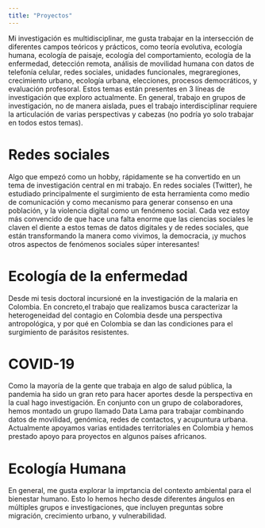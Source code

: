```yaml
---
title: "Proyectos"
---
```


Mi investigación es multidisciplinar, me gusta trabajar en la intersección de diferentes campos teóricos y prácticos, como teoría evolutiva, ecología humana, ecología de paisaje, ecología del comportamiento, ecología de la enfermedad, detección remota, análisis de movilidad humana con datos de telefonía celular, redes sociales, unidades funcionales, megraregiones, crecimiento urbano, ecología urbana, elecciones, procesos democráticos, y evaluación profesoral. Estos temas están presentes en 3 líneas de investigación que exploro actualmente. En general, trabajo en grupos de investigación, no de manera aislada, pues el trabajo interdisciplinar requiere la articulación de varias perspectivas y cabezas (no podría yo solo trabajar en todos estos temas).

# Redes sociales

Algo que empezó como un hobby, rápidamente se ha convertido en un tema de investigación central en mi trabajo. En redes sociales (Twitter), he estudiado  principalmente el surgimiento de esta herramienta como medio de comunicación y como mecanismo para generar consenso en una población, y la violencia digital como un fenómeno social. Cada vez estoy más convencido de que hace una falta enorme que las ciencias sociales le claven el diente a estos temas de datos digitales y de redes sociales, que están transformando la manera como vivimos, la democracia, ¡y muchos otros aspectos de fenómenos sociales súper interesantes!
 

# Ecología de la enfermedad

Desde mi tesis doctoral incursioné en la investigación de la malaria en Colombia. En concreto,el trabajo que realizamos busca caracterizar la heterogeneidad del contagio en Colombia desde una perspectiva antropológica, y por qué en Colombia se dan las condiciones para el surgimiento de parásitos resistentes.

# COVID-19

Como la mayoría de la gente que trabaja en algo de salud pública, la pandemia ha sido un gran reto para hacer aportes desde la perspectiva en la cual hago investigación. En conjunto con un grupo de colaboradores, hemos montado un grupo llamado Data Lama para trabajar combinando datos de movilidad, genómica, redes de contactos, y acupuntura urbana. Actualmente apoyamos varias entidades territoriales en Colombia y hemos prestado apoyo para proyectos en algunos países africanos. 

# Ecología Humana

En general, me gusta explorar la imprtancia del contexto ambiental para el bienestar humano. Esto lo hemos hecho desde diferentes ángulos en múltiples grupos e investigaciones, que incluyen preguntas sobre migración, crecimiento urbano, y vulnerabilidad.

